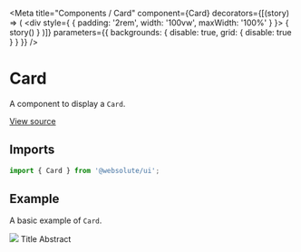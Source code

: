
<Meta
  title="Components / Card"
  component={Card}
  decorators={[(story) => (
    <div style={ { padding: '2rem', width: '100vw', maxWidth: '100%' } }>
      { story() }
    </div>
  )]}
  parameters={{ backgrounds: { disable: true, grid: { disable: true } } }}
/>

# Card

A component to display a `Card`.

[View source](https://github.com/actarian/turbo-mono/tree/main/packages/ui/src/components/card)

## Imports

```js
import { Card } from '@websolute/ui';
```

## Example

A basic example of `Card`.

<Canvas>
  <Story name="Card">
    <Card variant="beta" width="320px">
      <Media aspect={2 / 1}>
        <img src={'https://picsum.photos/640/320'} />
      </Media>
      <Card.Content>
        <Text size="6">Title</Text>
        <Text size="default">Abstract</Text>
      </Card.Content>
    </Card>
  </Story>
</Canvas>
